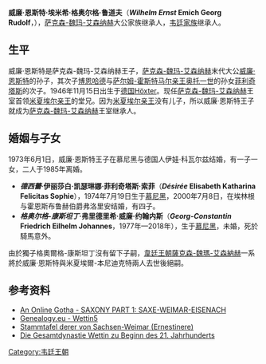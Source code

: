 '''威廉·恩斯特·埃米希·格奥尔格·鲁道夫'''（'''''Wilhelm Ernst'' Emich Georg Rudolf'''，{{bd|1946年|8月10日|||catIdx=M}}），[[萨克森-魏玛-艾森纳赫|萨克森-魏玛-艾森纳赫]]大公家族继承人，[[韦廷王朝|韦廷家族]]继承人。

== 生平 ==
威廉·恩斯特是萨克森-魏玛-艾森纳赫王子，[[萨克森-魏玛-艾森纳赫|萨克森-魏玛-艾森纳赫]]末代大公[[威廉·恩斯特_(萨克森-魏玛-艾森纳赫)|威廉·恩斯特]]的孙子，其次子[[博恩哈德·弗里德里希·維克多·魯普雷希特·阿達爾貝特·恩斯特·路德維希·赫爾曼·亨利|博恩哈德]]与[[上萨尔姆统治者列表|萨尔姆-霍斯特马尔亲王]][[奥托一世_(萨尔姆-霍斯特马尔)|奥托一世]]的孙女[[菲利奇塔斯|菲利奇塔斯]]的次子。1946年11月15日出生于[[德国|德国]][[Höxter|Höxter]]。现任[[萨克森-魏玛-艾森纳赫|萨克森-魏玛-艾森纳赫]]王室首领[[米夏埃尔-本尼迪克特_(萨克森-魏玛-艾森纳赫)|米夏埃尔亲王]]的堂兄。因为[[米夏埃尔-本尼迪克特_(萨克森-魏玛-艾森纳赫)|米夏埃尔亲王]]没有儿子，所以威廉·恩斯特王子就成为[[萨克森-魏玛-艾森纳赫|萨克森-魏玛-艾森纳赫]]王室继承人。

== 婚姻与子女 ==
1973年6月1日，威廉·恩斯特王子在慕尼黑与德国人伊娃·科瓦尔兹结婚，有一子一女，二人于1985年离婚。
* '''''德西蕾''·伊丽莎白·凯瑟琳娜·菲利奇塔斯·索菲'''（'''''Désirée'' Elisabeth Katharina Felicitas Sophie'''），1974年7月19日生于[[慕尼黑|慕尼黑]]，2000年7月8日，在埃林根与霍恩斯布鲁赫伯爵弗洛里安结婚，有四子。
* '''''格奥尔格-康斯坦丁''·弗里德里希·威廉·约翰内斯'''（'''''Georg-Constantin'' Friedrich Eilhelm Johannes'''，1977年—2018年），生于[[慕尼黑|慕尼黑]]，未婚，死於騎馬意外。

由於獨子格奧爾格-康斯坦丁沒有留下子嗣，[[韋廷王朝|韋廷王朝]][[薩克森-魏瑪-艾森納赫|薩克森-魏瑪-艾森納赫]]一系將於威廉·恩斯特與米夏埃爾-本尼迪克特兩人去世後絕嗣。

== 参考资料 ==
* [https://web.archive.org/web/20081216083748/http://pages.prodigy.net/ptheroff/gotha/saxony.html An Online Gotha - SAXONY PART 1: SAXE-WEIMAR-EISENACH]
* [http://genealogy.euweb.cz/wettin/wettin5.html Genealogy.eu - Wettin5] {{Wayback|url=http://genealogy.euweb.cz/wettin/wettin5.html |date=20210211225110 }}
* [http://www.roskildehistorie.dk/stamtavler/konger/5_Oldenborg/Ernestinere.htm Stammtafel derer von Sachsen-Weimar (Ernestinere)] {{Wayback|url=http://www.roskildehistorie.dk/stamtavler/konger/5_Oldenborg/Ernestinere.htm |date=20170702233447 }}
* [http://www.htwm.de/~dweinhol/Homepagesite/Gesamtdynastie/gesamtdynatie.htm Die Gesamtdynastie Wettin zu Beginn des 21. Jahrhunderts]{{dead link|date=2017年12月 |bot=InternetArchiveBot |fix-attempted=yes }}

{{DEFAULTSORT: Wilhelm Ernst}}
[[Category:韦廷王朝|Category:韦廷王朝]]